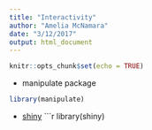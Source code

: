 ```yaml
---
title: "Interactivity"
author: "Amelia McNamara"
date: "3/12/2017"
output: html_document
---
```


```r
knitr::opts_chunk$set(echo = TRUE)
```

- manipulate package
```r
library(manipulate)
```

- [shiny](http://shiny.rstudio.com/tutorial/lesson1/) 
```r
library(shiny)